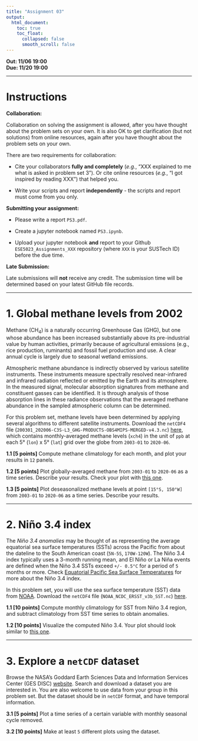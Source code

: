 ```yaml
---
title: "Assignment 03"
output:
  html_document:
    toc: true
    toc_float:
      collapsed: false
      smooth_scroll: false
---
```


**Out: 11/06 19:00 **  
**Due: 11/20 19:00 **  

***

# Instructions  

**Collaboration:**  

Collaboration on solving the assignment is allowed, after you have thought about the problem sets on your own. It is also OK to get clarification (but not solutions) from online resources, again after you have thought about the problem sets on your own. 

There are two requirements for collaboration: 

* Cite your collaborators **fully and completely** (*e.g.*, "XXX explained to me what is asked in problem set 3"). Or cite online resources (*e.g.*, "I got inspired by reading XXX") that helped you.

* Write your scripts and report **independently** - the scripts and report must come from you only.

**Submitting your assignment:**  

* Please write a report `PS3.pdf`. 

* Create a jupyter notebook named `PS3.ipynb`. 

* Upload your jupyter notebook **and** report to your Github `ESE5023_Assignments_XXX` repository (where `XXX` is your SUSTech ID) before the due time.

**Late Submission:**  

Late submissions will **not** receive any credit. The submission time will be determined based on your latest GitHub file records.

***

# 1. Global methane levels from 2002 

Methane (CH~4~) is a naturally occurring Greenhouse Gas (GHG), but one whose abundance has been increased substantially above its pre-industrial value by human activities, primarily because of agricultural emissions (e.g., rice production, ruminants) and fossil fuel production and use. A clear annual cycle is largely due to seasonal wetland emissions.

Atmospheric methane abundance is indirectly observed by various satellite instruments. These instruments measure spectrally resolved near-infrared and infrared radiation reflected or emitted by the Earth and its atmosphere. In the measured signal, molecular absorption signatures from methane and constituent gasses can be identified. It is through analysis of those absorption lines in these radiance observations that the averaged methane abundance in the sampled atmospheric column can be determined.

For this problem set, methane levels have been determined by applying several algorithms to different satellite instruments. Download the `netCDF4` file (`200301_202006-C3S-L3_GHG-PRODUCTS-OBS4MIPS-MERGED-v4.3.nc`) [here](http://172.18.31.60/index.php/s/32SrPszQGb57pR9), which contains monthly-averaged methane levels (`xch4`) in the unit of `ppb` at each 5° (`lon`) x 5° (`lat`) grid over the globe from `2003-01` to `2020-06`. 

**1.1 [5 points]** Compute methane climatology for each month, and plot your results in `12` panels.

**1.2 [5 points]** Plot globally-averaged methane from `2003-01` to `2020-06` as a time series. Describe your results. Check your plot with [this one](https://svs.gsfc.nasa.gov/5007).

**1.3 [5 points]** Plot deseasonalized methane levels at point `[15°S, 150°W]` from `2003-01` to `2020-06` as a time series. Describe your results. 

***

# 2. Niño 3.4 index

The *Niño 3.4 anomalies* may be thought of as representing the average equatorial sea surface temperatures (SSTs) across the Pacific from about the dateline to the South American coast (`5N-5S`, `170W-120W`). The Niño 3.4 index typically uses a 3-month running mean, and El Niño or La Niña events are defined when the Niño 3.4 SSTs exceed `+/- 0.5°C` for a period of `5` months or more. Check [Equatorial Pacific Sea Surface Temperatures](https://www.ncdc.noaa.gov/teleconnections/enso/indicators/sst/) for more about the Niño 3.4 index.

In this problem set, you will use the sea surface temperature (SST) data from [NOAA](https://www.noaa.gov/). Download the `netCDF4` file (`NOAA_NCDC_ERSST_v3b_SST.nc`) [here](http://172.18.31.60/index.php/s/do68CdKJbscS6QD).

**1.1 [10 points]** Compute monthly climatology for SST from Niño 3.4 region, and subtract climatology from SST time series to obtain anomalies.

**1.2 [10 points]** Visualize the computed Niño 3.4. Your plot should look similar to [this one](https://www.ncdc.noaa.gov/monitoring-content/teleconnections/eln-5-pg.gif).

***

# 3. Explore a `netCDF` dataset

Browse the NASA's Goddard Earth Sciences Data and Information Services Center (GES DISC) [website](https://disc.gsfc.nasa.gov/). Search and download a dataset you are interested in. You are also welcome to use data from your group in this problem set. But the dataset should be in `netCDF` format, and have temporal information. 

**3.1 [5 points]** Plot a time series of a certain variable with monthly seasonal cycle removed.  

**3.2 [10 points]** Make at least `5` different plots using the dataset.
